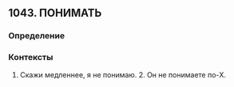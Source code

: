 ## 1043. ПОНИМАТЬ
### Определение


### Контексты
1. Скажи медленнее, я не понимаю. 2. Он не понимаете по-X.

